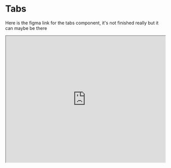 
# Tabs

Here is the figma link for the tabs component, it's not finished really but it can maybe be there
<Iframe style={{border: "1px solid rgba(0, 0, 0, 0.1)" }} width="100%" height="400" src="https://www.figma.com/embed?embed_host=share&url=https%3A%2F%2Fwww.figma.com%2Ffile%2FRCHWSjLDP7yWV4MqzOiPiE%2FUntitled%3Ftype%3Ddesign%26node-id%3D8%253A3%26mode%3Ddesign%26t%3DlQpJ2R5n0qfcwgZD-1"  />

## Potential props

Editor tabs are a way to see the filename, it must be closeable, it must have a selected state that show the current selected file 

Tab can show if the file is saved or not

Tabs can add up in a scrobbable view or can stack up

Tabs can have an icon representing a possible language

Tabs can show an error state (like filename in red)

Tabs can also show a loading state for loading language system information for example

## Sandpack tabs vs Editor tabs